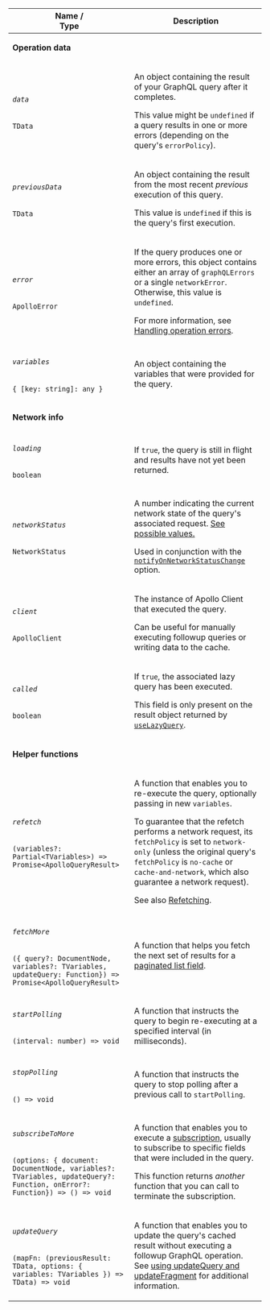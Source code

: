 <table class="field-table api-ref">

<thead>
    <tr>
      <th>Name /<br/>Type</th>
      <th>Description</th>
    </tr>
  </thead>

<tbody>

<tr>
<td colspan="2">

**Operation data**

</td>
</tr>

<tr>
<td>

###### `data`

`TData`
</td>

<td>

An object containing the result of your GraphQL query after it completes.

This value might be `undefined` if a query results in one or more errors (depending on the query's `errorPolicy`).

</td>
</tr>

<tr>
<td>

###### `previousData`

`TData`
</td>

<td>

An object containing the result from the most recent _previous_ execution of this query.

This value is `undefined` if this is the query's first execution.

</td>
</tr>


<tr>
<td>

###### `error`

`ApolloError`
</td>

<td>

If the query produces one or more errors, this object contains either an array of `graphQLErrors` or a single `networkError`. Otherwise, this value is `undefined`.

For more information, see [Handling operation errors](/react/data/error-handling/).

</td>
</tr>


<tr>
<td>

###### `variables`

`{ [key: string]: any }`
</td>

<td>

An object containing the variables that were provided for the query.

</td>
</tr>


<tr>
<td colspan="2">

**Network info**

</td>
</tr>


<tr>
<td>

###### `loading`

`boolean`
</td>

<td>

If `true`, the query is still in flight and results have not yet been returned.

</td>
</tr>

<tr>
<td>

###### `networkStatus`

`NetworkStatus`
</td>

<td>

A number indicating the current network state of the query's associated request. [See possible values.](https://github.com/apollographql/apollo-client/blob/d96f4578f89b933c281bb775a39503f6cdb59ee8/src/core/networkStatus.ts#L4)

Used in conjunction with the [`notifyOnNetworkStatusChange`](#notifyonnetworkstatuschange) option.

</td>
</tr>


<tr>
<td>

###### `client`

`ApolloClient`
</td>

<td>

The instance of Apollo Client that executed the query.

Can be useful for manually executing followup queries or writing data to the cache.

</td>
</tr>


<tr>
<td>

###### `called`

`boolean`
</td>

<td>

If `true`, the associated lazy query has been executed.

This field is only present on the result object returned by [`useLazyQuery`](/react/data/queries/#executing-queries-manually).

</td>
</tr>

<tr>
<td colspan="2">

**Helper functions**

</td>
</tr>

<tr>
<td>

###### `refetch`

`(variables?: Partial<TVariables>) => Promise<ApolloQueryResult>`
</td>

<td>

A function that enables you to re-execute the query, optionally passing in new `variables`.

To guarantee that the refetch performs a network request, its `fetchPolicy` is set to `network-only` (unless the original query's `fetchPolicy` is `no-cache` or `cache-and-network`, which also guarantee a network request).

See also [Refetching](/react/data/queries/#refetching).

</td>
</tr>


<tr>
<td>

###### `fetchMore`

`({ query?: DocumentNode, variables?: TVariables, updateQuery: Function}) => Promise<ApolloQueryResult>`
</td>

<td>

A function that helps you fetch the next set of results for a [paginated list field](/react/pagination/core-api/).

</td>
</tr>


<tr>
<td>

###### `startPolling`

`(interval: number) => void`
</td>

<td>

A function that instructs the query to begin re-executing at a specified interval (in milliseconds).

</td>
</tr>


<tr>
<td>

###### `stopPolling`

`() => void`
</td>

<td>

A function that instructs the query to stop polling after a previous call to `startPolling`.

</td>
</tr>

<tr>
<td>

###### `subscribeToMore`

`(options: { document: DocumentNode, variables?: TVariables, updateQuery?: Function, onError?: Function}) => () => void`
</td>

<td>

A function that enables you to execute a [subscription](/react/data/subscriptions/), usually to subscribe to specific fields that were included in the query.

This function returns _another_ function that you can call to terminate the subscription.

</td>
</tr>


<tr>
<td>

###### `updateQuery`

`(mapFn: (previousResult: TData, options: { variables: TVariables }) => TData) => void`
</td>

<td>

A function that enables you to update the query's cached result without executing a followup GraphQL operation.
See [using updateQuery and updateFragment](/react/caching/cache-interaction/#using-updatequery-and-updatefragment) for additional information.
</td>
</tr>

</tbody>
</table>
